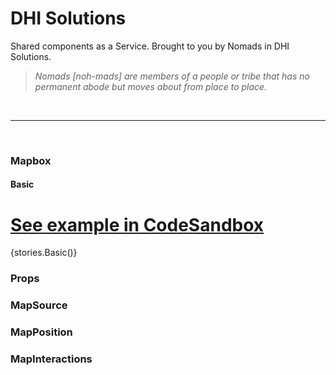 

<Meta title="Core/Mapbox" component={Mapbox} />

# DHI Solutions

Shared components as a Service. Brought to you by Nomads in DHI Solutions.

> _Nomads [noh-mads] are members of a people or tribe that has no permanent abode but moves about from place to place._

<br />

---

<br />

### Mapbox

#### Basic

# [See example in CodeSandbox](https://codesandbox.io/s/mapbox-basic-6sevr)

<Preview withToolbar>
  <Story name="Basic">{stories.Basic()}</Story>
</Preview>

### Props

<Props of={Mapbox} />

### MapSource

<Props of={MapSource} />

### MapPosition

<Props of={MapPosition} />

### MapInteractions

<Props of={MapInteractions} />
